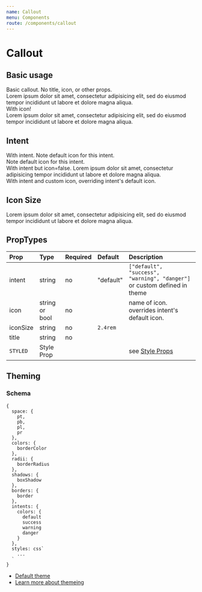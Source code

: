 ```yaml
---
name: Callout
menu: Components
route: /components/callout
---
```



# Callout

## Basic usage

<Playground>
    <Callout>
        <Text as="p">Basic callout. No title, icon, or other props.</Text>
    </Callout>
    <br />
    <Callout title="With title">
        <Text as="p">
            Lorem ipsum dolor sit amet, consectetur adipisicing elit, sed do eiusmod
            tempor incididunt ut labore et dolore magna aliqua.
        </Text>
    </Callout>
    <br />
    <Callout icon="calendar">
        <Text as="p">With icon!</Text>
    </Callout>
    <br />
    <Callout icon="calendar" title="With icon and title">
        <Text as="p">
            Lorem ipsum dolor sit amet, consectetur adipisicing elit, sed do eiusmod
            tempor incididunt ut labore et dolore magna aliqua.
        </Text>
    </Callout>
</Playground>

## Intent

<Playground>
    <Callout intent="success">
        <Text as="p">With intent. Note default icon for this intent.</Text>
    </Callout>
    <br />
    <Callout title="With intent and title" intent="warning">
        <Text as="p">Note default icon for this intent.</Text>
    </Callout>
    <br />
    <Callout icon={false} intent="warning">
        <Text as="p">
            With intent but icon=false. Lorem ipsum dolor sit amet, consectetur
            adipisicing tempor incididunt ut labore et dolore magna aliqua.
        </Text>
    </Callout>
    <br />
    <Callout icon="code" intent="danger">
        <Text as="p">With intent and custom icon, overriding intent's default icon.</Text>
    </Callout>
</Playground>


## Icon Size

<Playground>
    <Callout
        title="I am a banana"
        intent="danger"
        icon="crosshair"
        iconSize="8rem"
    >
        <Text as="p">
            Lorem ipsum dolor sit amet, consectetur adipisicing elit, sed do
            eiusmod tempor incididunt ut labore et dolore magna aliqua.
        </Text>
    </Callout>
</Playground>


## PropTypes
| Prop | Type | Required | Default | Description |
|:-----|:-----|:---------|:--------|:------------|
| intent | string | no | "default" | `["default", "success", "warning", "danger"]` or custom defined in theme |
| icon | string or bool | no | | name of icon. overrides intent's default icon. |
| iconSize | string | no | `2.4rem` | |
| title | string | no | | |
| `STYLED` | Style Prop |  |  | see [Style Props](/style-props) |


## Theming

### Schema
```
{
  space: {
    pt,
    pb,
    pl,
    pr
  },
  colors: {
    borderColor
  },
  radii: {
    borderRadius
  },
  shadows: {
    boxShadow
  },
  borders: {
    border
  },
  intents: {
    colors: {
      default
      success
      warning
      danger
    }
  },
  styles: css`
    ...
  `
}
```

- [Default theme](https://github.com/raster-foundry/blasterjs/tree/master/packages/core/theme/components/callout)
- [Learn more about themeing](#)
